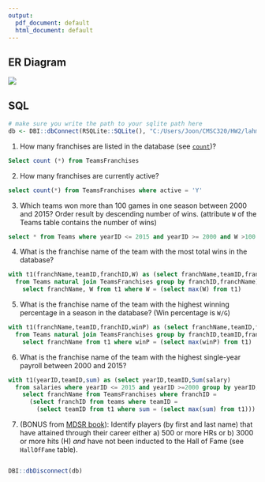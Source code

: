 ```yaml
---
output:
  pdf_document: default
  html_document: default
---
```

## ER Diagram


![](C:/Users/Joon/CMSC320/HW2/ERdiagram.png)

## SQL

```r
# make sure you write the path to your sqlite path here
db <- DBI::dbConnect(RSQLite::SQLite(), "C:/Users/Joon/CMSC320/HW2/lahman2016.sqlite") 
```



1) How many franchises are listed in the database (see [`count`](https://sqlite.org/lang_aggfunc.html#count))?

```sql
Select count (*) from TeamsFranchises
```

2) How many franchises are currently active?

```sql
select count(*) from TeamsFranchises where active = 'Y'
```

3) Which teams won more than 100 games in one season between 2000 and 2015? Order result by descending number of wins. (attribute `W` of the Teams table contains the number of wins)

```sql
select * from Teams where yearID <= 2015 and yearID >= 2000 and W >100 order by W DESC
```


4) What is the franchise name of the team with the most total wins in the database?

```sql
with t1(franchName,teamID,franchID,W) as (select franchName,teamID,franchID,sum(W) 
  from Teams natural join TeamsFranchises group by franchID,franchName) 
    select franchName, W from t1 where W = (select max(W) from t1)
```

5) What is the franchise name of the team with the highest winning percentage in a season in the database? (Win percentage is `W/G`)

```sql
with t1(franchName,teamID,franchID,winP) as (select franchName,teamID,franchID,(1.0 * W/G)
  from Teams natural join TeamsFranchises group by franchID,teamID,franchName) 
    select franchName from t1 where winP = (select max(winP) from t1)
```

6) What is the franchise name of the team with the highest single-year payroll between 2000 and 2015?

```sql
with t1(yearID,teamID,sum) as (select yearID,teamID,Sum(salary) 
  from salaries where yearID <= 2015 and yearID >=2000 group by yearID,teamID)
    select franchName from TeamsFranchises where franchID = 
      (select franchID from teams where teamID = 
        (select teamID from t1 where sum = (select max(sum) from t1)))

```

7) (BONUS from [MDSR book](https://mdsr-book.github.io/)): Identify players (by first and last name) that have attained through their career either a) 500 or more HRs or b) 3000 or more hits (H) _and_ have not been inducted to the Hall of Fame (see `HallOfFame` table).

```sql
```

```r
DBI::dbDisconnect(db)
```
